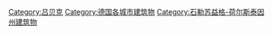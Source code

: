 [[Category:吕贝克|Category:吕贝克]]
[[Category:德国各城市建筑物|Category:德国各城市建筑物]]
[[Category:石勒苏益格-荷尔斯泰因州建筑物|Category:石勒苏益格-荷尔斯泰因州建筑物]]